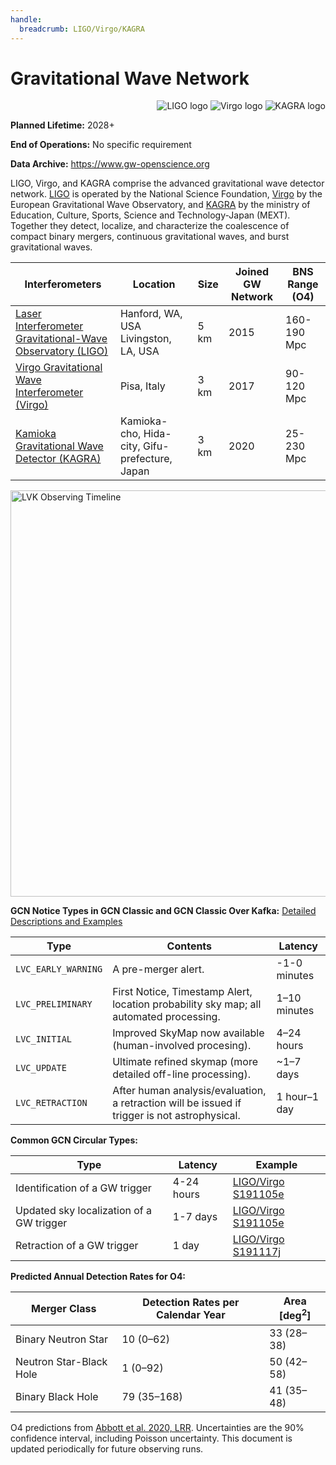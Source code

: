 ```yaml
---
handle:
  breadcrumb: LIGO/Virgo/KAGRA
---
```



# Gravitational Wave Network

<div
  align="right"
  className="grid-col-6 mobile-lg:grid-col-4 tablet:grid-col-2 desktop:grid-col-3"
>
  <img src={lsc_logo} alt="LIGO logo" />
  <img src={virgo_logo} alt="Virgo logo" />
  <img src={kagra_logo} alt="KAGRA logo" />
</div>

**Planned Lifetime:** 2028+

**End of Operations:** No specific requirement

**Data Archive:**
https://www.gw-openscience.org

LIGO, Virgo, and KAGRA comprise the advanced gravitational wave detector network. [LIGO](https://www.ligo.org/) is operated by the National Science Foundation, [Virgo](https://www.virgo-gw.eu/) by the European Gravitational Wave Observatory, and [KAGRA](https://gwcenter.icrr.u-tokyo.ac.jp/en/) by the ministry of Education, Culture, Sports, Science and Technology-Japan (MEXT). Together they detect, localize, and characterize the coalescence of compact binary mergers, continuous gravitational waves, and burst gravitational waves.

<div className="overflow-table">

| Interferometers                                                                        | Location                                       | Size | Joined GW Network | BNS Range (O4) |
| -------------------------------------------------------------------------------------- | ---------------------------------------------- | ---- | ----------------- | -------------- |
| [Laser Interferometer Gravitational-Wave Observatory (LIGO)](https://www.ligo.org)     | Hanford, WA, USA Livingston, LA, USA           | 5 km | 2015              | 160-190 Mpc    |
| [Virgo Gravitational Wave Interferometer (Virgo)](https://www.virgo-gw.eu)             | Pisa, Italy                                    | 3 km | 2017              | 90-120 Mpc     |
| [Kamioka Gravitational Wave Detector (KAGRA)](https://gwcenter.icrr.u-tokyo.ac.jp/en/) | Kamioka-cho, Hida-city, Gifu-prefecture, Japan | 3 km | 2020              | 25-230 Mpc     |

</div>

<img
  src="https://observing.docs.ligo.org/plan/_images/ObsScen_timeline.png"
  width="650"
  aligh="center"
  alt="LVK Observing Timeline"
/>

**GCN Notice Types in GCN Classic and GCN Classic Over Kafka:**
[Detailed Descriptions and Examples](https://gcn.gsfc.nasa.gov/lvc.html)

<div className="overflow-table">

| Type                | Contents                                                                                      | Latency      |
| ------------------- | --------------------------------------------------------------------------------------------- | ------------ |
| `LVC_EARLY_WARNING` | A pre-merger alert.                                                                           | -1-0 minutes |
| `LVC_PRELIMINARY`   | First Notice, Timestamp Alert, location probability sky map; all automated processing.        | 1–10 minutes |
| `LVC_INITIAL`       | Improved SkyMap now available (human-involved procesing).                                     | 4–24 hours   |
| `LVC_UPDATE`        | Ultimate refined skymap (more detailed off-line processing).                                  | ~1–7 days    |
| `LVC_RETRACTION`    | After human analysis/evaluation, a retraction will be issued if trigger is not astrophysical. | 1 hour–1 day |

</div>

**Common GCN Circular Types:**

<div className="overflow-table">

| Type                                     | Latency    | Example                                                          |
| ---------------------------------------- | ---------- | ---------------------------------------------------------------- |
| Identification of a GW trigger           | 4-24 hours | [LIGO/Virgo S191105e](https://gcn.gsfc.nasa.gov/gcn3/26182.gcn3) |
| Updated sky localization of a GW trigger | 1-7 days   | [LIGO/Virgo S191105e](https://gcn.gsfc.nasa.gov/gcn3/26245.gcn3) |
| Retraction of a GW trigger               | 1 day      | [LIGO/Virgo S191117j](https://gcn.gsfc.nasa.gov/gcn3/26254.gcn3) |

</div>

**Predicted Annual Detection Rates for O4:**

<div className="overflow-table">

| Merger Class            | Detection Rates per Calendar Year | Area [deg<sup>2</sup>] |
| ----------------------- | --------------------------------- | ---------------------- |
| Binary Neutron Star     | 10 (0–62)                         | 33 (28–38)             |
| Neutron Star-Black Hole | 1 (0–92)                          | 50 (42–58)             |
| Binary Black Hole       | 79 (35–168)                       | 41 (35–48)             |

</div>

O4 predictions from [Abbott et al. 2020, LRR](https://link.springer.com/article/10.1007/s41114-020-00026-9). Uncertainties are the 90% confidence interval, including Poisson uncertainty. This document is updated periodically for future observing runs.
